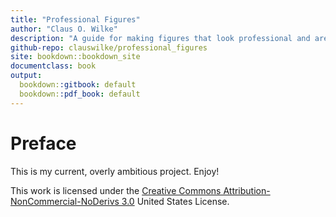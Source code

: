 ```yaml
---
title: "Professional Figures"
author: "Claus O. Wilke"
description: "A guide for making figures that look professional and are publication-ready."
github-repo: clauswilke/professional_figures
site: bookdown::bookdown_site
documentclass: book
output:
  bookdown::gitbook: default
  bookdown::pdf_book: default
---
```


# Preface {-}

This is my current, overly ambitious project. Enjoy!


This work is licensed under the [Creative Commons Attribution-NonCommercial-NoDerivs 3.0](http://creativecommons.org/licenses/by-nc-nd/3.0/us/) United States License. 
